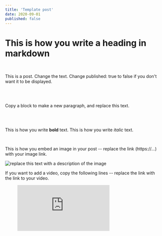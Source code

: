 ```yaml
---
title: 'Template post'
date: 2020-09-01
published: false
---
```


# This is how you write a heading in markdown

<br />

This is a post. Change the text. Change published: true to false if you don't want it to be displayed.

<br />
<br />

Copy a block to make a new paragraph, and replace this text.

<br />

<br />

This is how you write **bold** text. This is how you write _italic_ text.

<br />

This is how you embed an image in your post -- replace the link (https://...) with your image link.

![replace this text with a description of the image](https://github.com/adam-p/markdown-here/raw/master/src/common/images/icon48.png 'Image caption goes here')

If you want to add a video, copy the following lines -- replace the link with the link to your video.

<figure class="video_container">
  <iframe
    src="https://www.youtube.com/embed/enMumwvLAug"
    frameborder="0"
    allowfullscreen="true"
  >
    {' '}
  </iframe>
</figure>
